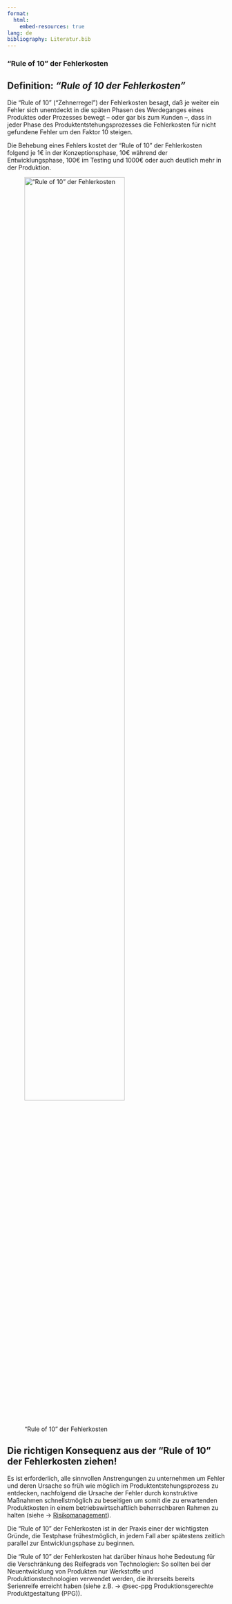 ```yaml
---
format:
  html:
    embed-resources: true
lang: de
bibliography: Literatur.bib
---
```



<!--
title: "DEB3 Produktentwicklung 1"
resource-path: ["../images"]
format:
  html:
    embed-resources: true

author:
  - name: "Christian Anders"
    roles: "Dozent"
    email: christian.anders@hs-esslingen.de
    affiliation: 
      - name: "Hochschule Esslingen"
        department: "Wirtschaft & Technik"
        group: "Digital Engineering (DEB)"
        city: "Esslingen am Neckar"
        postal-code: 73728
        country: "Deutschland"
        url: https://www.hs-esslingen.de/
abstract: > 
  Skript zur Vorlesung und Labor *"Produktentwicklung 1"* für den Studiengang Digital Engineering DEB3
keywords:
  - Produktentstehungsprozess
  - Entwicklungsmethodik
  - Kosten im Produktentstehungsprozess
  - Rule of 10
copyright: 
  holder: Christian Anders
  year: 2024
lang: de
bibliography: Literatur.bib
date: last-modified
toc: false
number-sections: false
scrollable: true
toc-location: right-body
cap-location: bottom
number-offset: 0
link-external-icon: true
link-external-newwindow: true
-->


<!-- -------------------------------------------------------------------------

                       Rule of 10 der Fehlerkosten

-------------------------------------------------------------------------- -->

### "Rule of 10" der Fehlerkosten {#sec-rule-of-10}

::: {.callout-tip}
## Definition: *"Rule of 10 der Fehlerkosten"*
Die "Rule of 10" ("Zehnerregel") der Fehlerkosten besagt, daß je weiter ein Fehler sich unentdeckt in die späten Phasen des Werdeganges eines Produktes oder Prozesses bewegt – oder gar bis zum Kunden –, dass in jeder Phase des Produktentstehungsprozesses die Fehlerkosten für nicht gefundene Fehler um den Faktor 10 steigen.
:::

Die Behebung eines Fehlers kostet der "Rule of 10" der Fehlerkosten folgend je 1€ in der Konzeptionsphase, 10€ während der Entwicklungsphase, 100€ im Testing und 1000€ oder auch deutlich mehr in der Produktion.

!["Rule of 10" der Fehlerkosten](images/Zehnerregel.drawio.svg){width=74% #fig-rule-of-10}

::: {.callout-important}
## Die richtigen Konsequenz aus der "Rule of 10" der Fehlerkosten ziehen!
Es ist erforderlich, alle sinnvollen Anstrengungen zu unternehmen um Fehler und deren Ursache so früh wie möglich im Produktentstehungsprozess zu entdecken, nachfolgend die Ursache der Fehler durch konstruktive Maßnahmen schnellstmöglich zu beseitigen um somit die zu erwartenden Produktkosten in einem betriebswirtschaftlich beherrschbaren Rahmen zu halten (siehe → [Risikomanagement](https://de.wikipedia.org/wiki/Risikomanagement)).
:::

Die "Rule of 10" der Fehlerkosten ist in der Praxis einer der wichtigsten Gründe, die Testphase frühestmöglich, in jedem Fall aber spätestens zeitlich parallel zur Entwicklungsphase zu beginnen. 

Die "Rule of 10" der Fehlerkosten hat darüber hinaus hohe Bedeutung für die Verschränkung des Reifegrads von Technologien: So sollten bei der Neuentwicklung von Produkten nur Werkstoffe und Produktionstechnologien verwendet werden, die ihrerseits bereits Serienreife erreicht haben (siehe z.B. → @sec-ppg Produktionsgerechte Produktgestaltung (PPG)).
